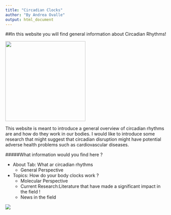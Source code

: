 ```yaml
---
title: "Circadian Clocks"
author: "By Andrea Ovalle"
output: html_document
---
```


##In this website you will find general information about Circadian Rhythms!

![](cf.png){width=250px}

This website is meant to introduce a general overview of circadian rhythms are and how do they work in our bodies. I would like to introduce some research that might suggest that circadian disruption might have potential adverse health problems such as cardiovascular diseases. 
 
#####What information would you find here ? 

* About Tab: What ar circadian rhythms
  + General Perspective 
* Topics: How do your body clocks work ?
  + Molecular Perspective 
  + Current Research:Literature that have made a significant impact in the field !
  + News in the field

![](circadian_rhythm.png)





